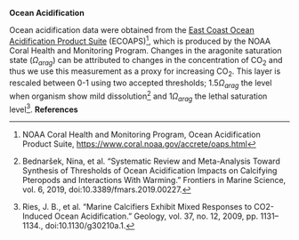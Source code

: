 **Ocean Acidification**

Ocean acidification data were obtained from the [East Coast Ocean Acidification Product Suite](https://www.coral.noaa.gov/accrete/oaps.html) (ECOAPS)^[NOAA Coral Health and Monitoring Program, Ocean Acidification Product Suite, <https://www.coral.noaa.gov/accrete/oaps.html>], which is produced by the NOAA Coral Health and Monitoring Program. Changes in the aragonite saturation state ($\Omega_{arag}$) can be attributed to changes in the concentration of CO~2~ and thus we use this measurement as a proxy for increasing CO~2~. This layer is rescaled between 0-1 using two accepted thresholds; 1.5$\Omega_{arag}$ the level when organism show mild dissolution^[Bednaršek, Nina, et al. “Systematic Review and Meta-Analysis Toward Synthesis of Thresholds of Ocean Acidification Impacts on Calcifying Pteropods and Interactions With Warming.” Frontiers in Marine Science, vol. 6, 2019, doi:10.3389/fmars.2019.00227.] and 1$\Omega_{arag}$ the lethal saturation level^[Ries, J. B., et al. “Marine Calcifiers Exhibit Mixed Responses to CO2-Induced Ocean Acidification.” Geology, vol. 37, no. 12, 2009, pp. 1131–1134., doi:10.1130/g30210a.1.]. 
**References**

